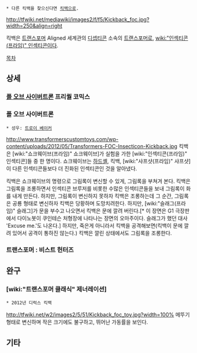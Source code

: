  * 다른 킥백을 찾으신다면 [[킥백]]으로.

http://tfwiki.net/mediawiki/images2/f/f5/Kickback_foc.jpg?width=250&align=right

킥백은 [[트랜스포머]] Aligned 세계관의 [[디셉티콘]] 소속의 [[트랜스포머]]로, [[wiki:"인섹티콘(프라임)" 인섹티콘]]이다.

[[목차]]

== 상세 ==
=== [[폴 오브 사이버트론]] 프리퀄 코믹스 ===

=== 폴 오브 사이버트론 ===
 * 성우: [[트로이 베이커]]

http://www.transformerscustomtoys.com/wp-content/uploads/2012/05/Transformers-FOC-Insecticon-Kickback.jpg
킥백은 [wiki:"쇼크웨이브(프라임)" 쇼크웨이브]가 실험을 가한 [wiki:"인섹티콘(프라임)" 인섹티콘]들 중 한 명이다. 쇼크웨이브는 [[하드셸]], 킥백, [wiki:"샤프샷(프라임)" 샤프샷]이 다른 인섹티콘들보다 더 진화된 인섹티콘인 것을 알아냈다.

킥백은 쇼크웨이브의 명령으로 그림록이 변신할 수 있게, 그림록을 부쳐겨 본다. 킥백은 그림록을 조롱하면서 인섹티콘 브루저를 비롯한 수많은 인섹티콘들을 보내 그림록이 화를 내게 만든다. 하지만, 그림록이 변신하지 못하자 킥백은 조롱하는데 그 순간, 그림록은 공룡 형태로 변신하자 킥백은 당황하며 도망치려한다. 하지만, [wiki:"슬래그(프라임)" 슬래그]가 문을 부수고 나오면서 킥백은 문에 깔려 버린다.[* 이 장면은 G1 극장판에서 다이노봇이 쿠인테슨 처형장에 나타나는 장면의 오마주이다. 슬래그가 했던 대사 'Excuse me.'도 나온다.] 하지만, 죽은게 아니라서 킥백을 공격해보면(킥백이 문에 깔려 있어서 공격이 통하진 않는다.) 킥백은 깔린 상태에서도 그림록을 조롱한다.

=== 트랜스포머 : 비스트 헌터즈 ===

== 완구 ==
=== [wiki:"트랜스포머 클래식" 제너레이션] ===
 * 2012년 디럭스 킥백
http://tfwiki.net/w2/images2/5/51/Kickback_foc_toy.jpg?width=100%
메뚜기 형태로 변신하며 작은 크기에도 불구하고, 뛰어난 가동률을 보인다.

== 기타 ==

